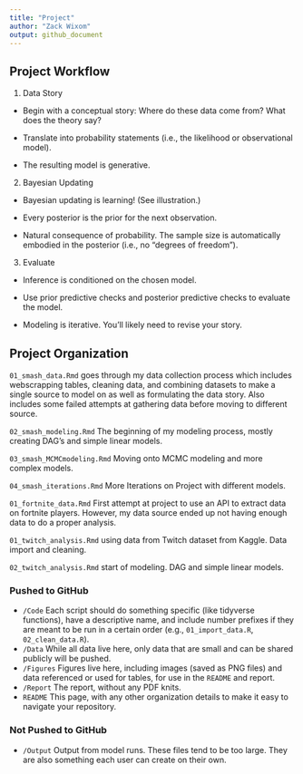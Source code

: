 ```yaml
---
title: "Project"
author: "Zack Wixom"
output: github_document
---
```


## Project Workflow

1. Data Story

- Begin with a conceptual story: Where do these data come from? What does the theory say?

- Translate into probability statements (i.e., the likelihood or observational model).

- The resulting model is generative.

2. Bayesian Updating

- Bayesian updating is learning! (See illustration.)

- Every posterior is the prior for the next observation.

- Natural consequence of probability.
The sample size is automatically embodied in the posterior (i.e., no “degrees of freedom”).

3. Evaluate

- Inference is conditioned on the chosen model.

- Use prior predictive checks and posterior predictive checks to evaluate the model.

- Modeling is iterative. You’ll likely need to revise your story.

## Project Organization

`01_smash_data.Rmd` goes through my data collection process which includes webscrapping tables, cleaning data, and combining datasets to make a single source to model on as well as formulating the data story. Also includes some failed attempts at gathering data before moving to different source.

`02_smash_modeling.Rmd` The beginning of my modeling process, mostly creating DAG's and simple linear models.

`03_smash_MCMCmodeling.Rmd` Moving onto MCMC modeling and more complex models.

`04_smash_iterations.Rmd` More Iterations on Project with different models.

`01_fortnite_data.Rmd` First attempt at project to use an API to extract data on fortnite players. However, my data source ended up not having enough data to do a proper analysis.

`01_twitch_analysis.Rmd` using data from Twitch dataset from Kaggle. Data import and cleaning.

`02_twitch_analysis.Rmd` start of modeling. DAG and simple linear models.

### Pushed to GitHub

* `/Code` Each script should do something specific (like tidyverse functions), have a descriptive name, and include number prefixes if they are meant to be run in a certain order (e.g., `01_import_data.R`, `02_clean_data.R`).
* `/Data` While all data live here, only data that are small and can be shared publicly will be pushed.
* `/Figures` Figures live here, including images (saved as PNG files) and data referenced or used for tables, for use in the `README` and report.
* `/Report` The report, without any PDF knits.
* `README` This page, with any other organization details to make it easy to navigate your repository.

### Not Pushed to GitHub

* `/Output` Output from model runs. These files tend to be too large. They are also something each user can create on their own.

